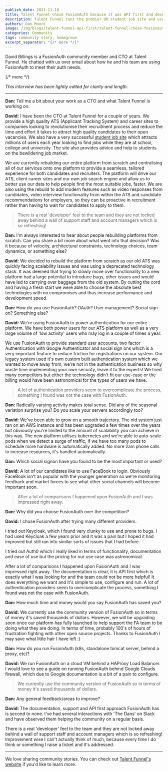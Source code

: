 ```yaml
---
publish_date: 2021-11-18 
title: Talent Funnel chose FusionAuth because it was API first and developer friendly
description: Talent Funnel runs the premier UK student job site and uses FusionAuth for their auth needs, including MFA, social sign-on and registration.
authors: Dan Moore
image: /img/blogs/talent-funnel-api-first/talent-funnel-chose-fusionauth-because-it-was-api-first-and-developer-friendly-header-image.png
categories: Community
tags: community story, homegrown
excerpt_separator: "{/* more */}"
---
```


David Billings is a FusionAuth community member and CTO at Talent Funnel. He chatted with us over email about how he and his team are using FusionAuth to meet their auth needs. 

{/* more */}

*This interview has been lightly edited for clarity and length.*

-------

**Dan:** Tell me a bit about your work as a CTO and what Talent Funnel is working on.

**David:** I have been the CTO at Talent Funnel for a couple of years. We provide a high quality ATS (Applicant Tracking System) and career sites to companies looking to revolutionise their recruitment process and reduce the time and effort it takes to attract high quality candidates to their open vacancies. We also have a very successful [student job site](https://www.e4s.co.uk) which attracts millions of users each year looking to find jobs while they are at school, college and university. The site also provides advice and help to students on the bewildering job market.

We are currently rebuilding our entire platform from scratch and centralising all of our services onto one platform to provide a seamless, tailored experience for both candidates and recruiters. The platform will drive our ATS, client career sites and our own job search engine and allow us to better use our data to help people find the most suitable jobs, faster. We are also using the rebuild to add modern features such as video responses from candidates, video interview functionality from within the ATS and candidate recommendations for employers, so they can be proactive in recruitment rather than having to wait for candidates to apply to them.

> There is a real 'developer' feel to the team and they are not locked away behind a wall of support staff and account managers which is so refreshing!

**Dan:** I'm always interested to hear about people rebuilding platforms from scratch. Can you share a bit more about what went into that decision? Was it because of velocity, architectural constraints, technology choices, team dynamics, or something else?

**David:** We decided to rebuild the platform from scratch as our old ATS was quickly facing scalability issues and was using a deprecated technology stack. It was deemed that trying to slowly move over functionality to a new platform had a large potential to introduce bugs, other issues and would have led to carrying over baggage from the old system. By cutting the cord and having a fresh start we were able to choose the absolute best technologies with no compromises and thus increase performance and development speed.

**Dan:** How do you use FusionAuth? OAuth? User management? Social sign-on? Something else?

**David:** We're using FusionAuth to power authentication for our entire platform. We have both power users for our ATS platform as well as a very large volume of 'low activity' users who may log in a couple of times a year. 

We use FusionAuth to provide standard user accounts, two factor Authentication with Google Authenticator and social sign ons which is a very important feature to reduce friction for registrations on our system. Our legacy system used it's own custom built authentication system which we wanted to move away from, we're not in the authentication business so why waste time implementing your own security, leave it to the experts! We tried many competitors but either the technology didn't fit our use-case or the billing would have been astronomical for the types of users we have.

> A lot of authentication providers seem to overcomplicate the process, something I found was not the case with FusionAuth.

**Dan:** Radically varying activity makes total sense. Did any of the seasonal variation surprise you? Do you scale your servers accordingly too?

**David:** We've been able to grow on a smooth trajectory. The old system just ran on an AWS instance and has been  upgraded a few times over the years but obviously you're limited to the amount of scalability you can achieve in this way. The new platform utilises kubernetes and we're able to auto-scale pods when we detect a surge of traffic, if we have too many pods to schedule more hardware is automatically added. No more 2am phone calls to increase resources, it's handled automatically. 

**Dan:** Which social signon have you found to be the most important or used?

**David:** A lot of our candidates like to use FaceBook to login. Obviously FaceBook isn't as popular with the younger generation so we're monitoring feedback and market forces to see what other social channels will become important soon.  

> After a lot of comparisons I happened upon FusionAuth and I was impressed right away. 

**Dan:** Why did you choose FusionAuth over the competition?

**David:** I chose FusionAuth after trying many different providers. 

I tried out Keycloak, which I found very clunky to use and prone to bugs. I had used Keycloak a few years prior and it was a pain but I hoped it had improved but still ran into similar sorts of issues that I had before. 

I tried out Auth0 which I really liked in terms of functionality, documentation and ease of use but the pricing for our use case was astronomical. 

After a lot of comparisons I happened upon FusionAuth and I was impressed right away. The documentation is clear, it is API first which is exactly what I was looking for and the team could not be more helpful! It does everything we want and it's simple to use, configure and run. A lot of authentication providers seem to overcomplicate the process, something I found was not the case with FusionAuth.

**Dan:** How much time and money would you say FusionAuth has saved you?

**David:** We currently use the community version of FusionAuth so in terms of money it's saved thousands of dollars. However, we will be upgrading soon once our platform has fully launched to help support the FA team to be doing what they are doing. In terms of time, probably 100's of hours of frustration fighting with other open source projects. Thanks to FusionAuth I may save what little hair I have left :)

**Dan:** How do you run FusionAuth (k8s, standalone tomcat server, behind a proxy, etc)?

**David:** We run FusionAuth on a cloud VM behind a HAProxy Load Balancer. I would love to see a guide on running FusionAuth behind Google Clouds firewall, which due to Google documentation is a bit of a pain to configure. 

> We currently use the community version of FusionAuth so in terms of money it's saved thousands of dollars. 

**Dan:** Any general feedback/areas to improve?

**David:** The documentation, support and API first approach FusionAuth has is second to none. I've had several interactions with 'The Dans' on Slack and have observed them helping the community on a regular basis. 

There is a real 'developer' feel to the team and they are not locked away behind a wall of support staff and account managers which is so refreshing! Improvement wise I can't actually think of much, because every time I do think or something I raise a ticket and it's addressed. 

-------

We love sharing community stories. You can check out [Talent Funnel's website](https://www.talent-funnel.com/) if you'd like to learn more. 
